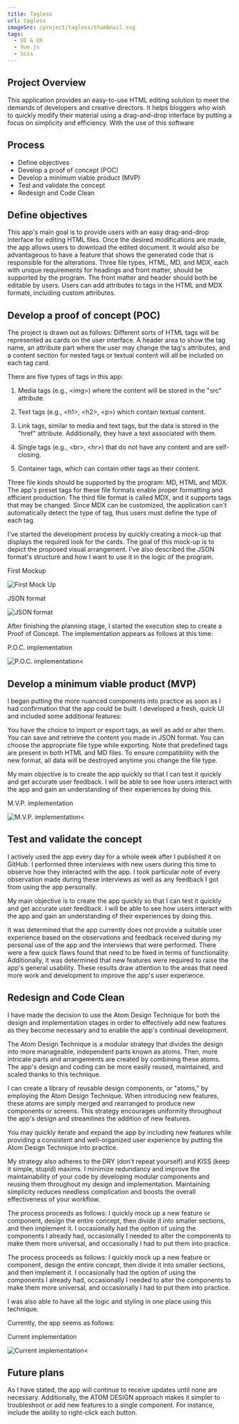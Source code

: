 ```yaml
---
title: Tagless
url: tagless
imageSrc: /project/tagless/thumbnail.svg
tags:
  - UI & UX
  - Vue.js
  - Scss
---
```


<div class="overview">
  <div class="description">
    <h2>Project Overview</h2>
    <p>
      This application provides an easy-to-use HTML editing solution to meet the
      demands of developers and creative directors. It helps bloggers who wish
      to quickly modify their material using a drag-and-drop interface by
      putting a focus on simplicity and efficiency. With the use of this
      software
    </p>
  </div>
  <div class="process">
    <h2>Process</h2>
    <ul>
      <li>Define objectives</li>
      <li>Develop a proof of concept (POC)</li>
      <li>Develop a minimum viable product (MVP)</li>
      <li>Test and validate the concept</li>
      <li>Redesign and Code Clean</li>
    </ul>
  </div>
</div>
<section>
  <h2>Define objectives</h2>
  <p>
    This app's main goal is to provide users with an easy drag-and-drop
    interface for editing HTML files. Once the desired modifications are made,
    the app allows users to download the edited document. It would also be
    advantageous to have a feature that shows the generated code that is
    responsible for the alterations. Three file types, HTML, MD, and MDX, each
    with unique requirements for headings and front matter, should be supported
    by the program. The front matter and header should both be editable by
    users. Users can add attributes to tags in the HTML and MDX formats,
    including custom attributes.
  </p>
</section>
<section>
  <h2>Develop a proof of concept (POC)</h2>
  <p>
The project is drawn out as follows: Different sorts of HTML tags will be represented as cards on the user interface. A header area to show the tag name, an attribute part where the user may change the tag's attributes, and a content section for nested tags or textual content will all be included on each tag card.
  </p>
  <p>
  There are five types of tags in this app:
  </p>

<ol>
  <li>
    <p>
      Media tags (e.g., &lt;img>) where the content will be stored in the "src"
      attribute.
    </p>
  </li>
  <li>
    <p>
      Text tags (e.g., &lt;h1>, &lt;h2>, &lt;p>) which contain textual content.
    </p>
  </li>
  <li>
    <p>
      Link tags, similar to media and text tags, but the data is stored in the
      "href" attribute. Additionally, they have a text associated with them.
    </p>
  </li>
  <li>
    <p>
      Single tags (e.g., &lt;br>, &lt;hr>) that do not have any content and are
      self-closing.
    </p>
  </li>
  <li>
    <p>Container tags, which can contain other tags as their content.</p>
  </li>
</ol>

<p>
  Three file kinds should be supported by the program: MD, HTML and MDX. The
  app's preset tags for these file formats enable proper formatting and
  efficient production. The third file format is called MDX, and it supports
  tags that may be changed. Since MDX can be customized, the application can't
  automatically detect the type of tag, thus users must define the type of each
  tag.
</p>
<p>
  I've started the development process by quickly creating a mock-up that
  displays the required look for the cards. The goal of this mock-up is to
  depict the proposed visual arrangement. I've also described the JSON format's
  structure and how I want to use it in the logic of the program.
</p>

<div class="flex">
  <div class="photo">
    <p class="small">First Mockup</p>
    <img src="../tagless/first-mock-up.svg" alt="First Mock Up" />
  </div>
  <div class="photo">
    <p class="small">JSON format</p>
    <img src="../tagless/json-format.svg" alt="JSON format" />
  </div>
</div>

<p>
  After finishing the planning stage, I started the execution step to create a
  Proof of Concept. The implementation appears as follows at this time:
</p>
<div class="photo">
  <p class="small">P.O.C. implementation</p>
  <img src="../tagless/poc-image.svg" alt="P.O.C. implementation<" />
</div>
</section>

<section>
  <h2>Develop a minimum viable product (MVP)</h2>
  <p>
    I began putting the more nuanced components into practice as soon as I had
    confirmation that the app could be built. I developed a fresh, quick UI and
    included some additional features:
  </p>
  <p>
    You have the choice to import or export tags, as well as add or alter them.
    You can save and retrieve the content you made in JSON format. You can
    choose the appropriate file type while exporting. Note that predefined tags
    are present in both HTML and MD files. To ensure compatibility with the new
    format, all data will be destroyed anytime you change the file type.
  </p>
  <p>
    My main objective is to create the app quickly so that I can test it quickly
    and get accurate user feedback. I will be able to see how users interact
    with the app and gain an understanding of their experiences by doing this.
  </p>
  <div class="photo">
    <p class="small">M.V.P. implementation</p>
    <img src="../tagless/mvp-image.svg" alt="M.V.P. implementation<" />
  </div>
</section>

<section>
  <h2>Test and validate the concept</h2>
  <p>
    I actively used the app every day for a whole week after I published it on
    GitHub. I performed three interviews with new users during this time to
    observe how they interacted with the app. I took particular note of every
    observation made during these interviews as well as any feedback I got from
    using the app personally.
  </p>
  <p>
    My main objective is to create the app quickly so that I can test it quickly
    and get accurate user feedback. I will be able to see how users interact
    with the app and gain an understanding of their experiences by doing this.
  </p>
  <p>
    It was determined that the app currently does not provide a suitable user
    experience based on the observations and feedback received during my
    personal use of the app and the interviews that were performed. There were a
    few quick flaws found that need to be fixed in terms of functionality.
    Additionally, it was determined that new features were required to raise the
    app's general usability. These results draw attention to the areas that need
    more work and development to improve the app's user experience.
  </p>
</section>

<section>
  <h2>Redesign and Code Clean</h2>
  <p>
    I have made the decision to use the Atom Design Technique for both the
    design and implementation stages in order to effectively add new features as
    they become necessary and to enable the app's continual development.
  </p>
  <p>
    The Atom Design Technique is a modular strategy that divides the design into
    more manageable, independent parts known as atoms. Then, more intricate
    parts and arrangements are created by combining these atoms. The app's
    design and coding can be more easily reused, maintained, and scaled thanks
    to this technique.
  </p>
  <p>
    I can create a library of reusable design components, or "atoms," by
    employing the Atom Design Technique. When introducing new features, these
    atoms are simply merged and rearranged to produce new components or screens.
    This strategy encourages uniformity throughout the app's design and
    streamlines the addition of new features.
  </p>
  <p>
    You may quickly iterate and expand the app by including new features while
    providing a consistent and well-organized user experience by putting the
    Atom Design Technique into practice.
  </p>
  <p>
    My strategy also adheres to the DRY (don't repeat yourself) and KISS (keep
    it simple, stupid) maxims. I minimize redundancy and improve the
    maintainability of your code by developing modular components and reusing
    them throughout my design and implementation. Maintaining simplicity reduces
    needless complication and boosts the overall effectiveness of your workflow.
  </p>
  <p>
    The process proceeds as follows: I quickly mock up a new feature or
    component, design the entire concept, then divide it into smaller sections,
    and then implement it. I occasionally had the option of using the components
    I already had, occasionally I needed to alter the components to make them
    more universal, and occasionally I had to put them into practice.
  </p>
  <p>
    The process proceeds as follows: I quickly mock up a new feature or
    component, design the entire concept, then divide it into smaller sections,
    and then implement it. I occasionally had the option of using the components
    I already had, occasionally I needed to alter the components to make them
    more universal, and occasionally I had to put them into practice.
  </p>
  <p>
    I was also able to have all the logic and styling in one place using this
    technique.
  </p>
  <p>Currently, the app seems as follows:</p>
  <div class="photo">
    <p class="small">Current implementation</p>
    <img src="../tagless/current-app.png" alt="Current implementation<" />
  </div>
</section>

<section>
  <h2>Future plans</h2>
  <p>
    As I have stated, the app will continue to receive updates until none are
    necessary. Additionally, the ATOM DESIGN approach makes it simpler to
    troubleshoot or add new features to a single component. For instance,
    include the ability to right-click each button.
  </p>
</section>
